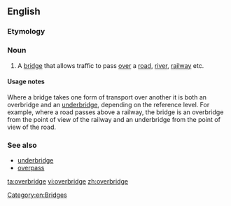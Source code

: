 ==English==

===Etymology===
{{compound|over|bridge|lang=en}}

===Noun===
{{en-noun}}

# {{context|British|lang=en}} A [[bridge]] that allows traffic to pass [[over]] a [[road]], [[river]], [[railway]] etc.

====Usage notes====
Where a bridge takes one form of transport over another it is both an overbridge and an [[underbridge]], depending on the reference level. For example, where a road passes above a railway, the bridge is an overbridge from the point of view of the railway and an underbridge from the point of view of the road.

===See also===
* [[underbridge]]
* [[overpass]]

[[Category:en:Bridges]]
[[ta:overbridge]]
[[vi:overbridge]]
[[zh:overbridge]]